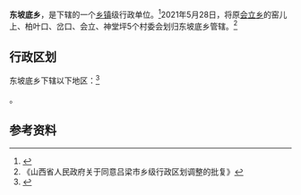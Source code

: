 {{中国乡级行政区|14/11/22/202/000}}

'''东坡底乡'''，是{{PRC admin/fullname|14/11/22/202/000|3}}下辖的一个[[乡镇|乡镇]]级行政单位。<ref>{{PRC admin/ref sgc|{{PRC admin/parent|14/11/22/202/000}}}}</ref>2021年5月28日，将原[[会立乡|会立乡]]的窑儿上、柏叶口、岔口、会立、神堂坪5个村委会划归东坡底乡管辖。<ref>《山西省人民政府关于同意吕梁市乡级行政区划调整的批复》</ref>

== 行政区划 ==

东坡底乡下辖以下地区：<ref>{{PRC admin/ref sgc|14/11/22/202/000}}</ref>

{{PRC admin/children|14/11/22/202/000}}。

== 参考资料 ==

{{reflist}}

{{PRC admin/navcat|14/11/22/202/000}}